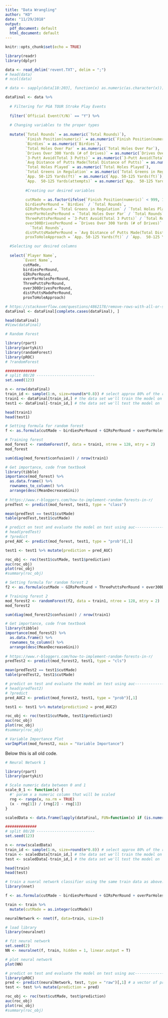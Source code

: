 ```yaml
---
title: "Data Wrangling"
author: "KO"
date: "11/29/2018"
output:
  pdf_document: default
  html_document: default
---
```


```r
knitr::opts_chunk$set(echo = TRUE)
```



```r
library(readr)
library(dplyr)

data <- read_delim('revent.TXT', delim = ";")
# head(data)
# ncol(data)

# data <- sapply(data[18:203], function(x) as.numeric(as.character(x)))

dataFinal <- data %>%
  
  # Filtering for PGA TOUR Stroke Play Events
  
  filter(`Official Event(Y/N)` == "Y") %>%
  
  # Changing variables to the proper types
  
  mutate(`Total Rounds` = as.numeric(`Total Rounds)`),
         `Finish Position(numeric)` = as.numeric(`Finish Position(numeric)`),
         `Birdies` = as.numeric(`Birdies`),
         `Total Holes Over Par` = as.numeric(`Total Holes Over Par`),
         `Drives Over 300 Yards (# of Drives)` = as.numeric(`Drives Over 300 Yards (# of Drives)`),
         `3-Putt Avoid(Total 3 Putts)` = as.numeric(`3-Putt Avoid(Total 3 Putts)`),
         `Avg Distance of Putts Made(Total Distance of Putts)` = as.numeric(`Avg Distance of Putts Made(Total Distance of Putts)`),
         `Total Holes Played` = as.numeric(`Total Holes Played`),
         `Total Greens in Regulation` = as.numeric(`Total Greens in Regulation`),
         `App. 50-125 Yards(ft)` = as.numeric(`App. 50-125 Yards(ft)`),
         `App.  50-125 Yards(attempts)` = as.numeric(`App.  50-125 Yards(attempts)`),
         
         #Creating our desired variables
         
         cutMade = as.factor(ifelse(`Finish Position(numeric)` < 999, 1, 0)),
         birdiesPerRound = `Birdies` / `Total Rounds`,
         GIRsPerRound = `Total Greens in Regulation` / `Total Holes Played`,
         overParHolesPerRound = `Total Holes Over Par` / `Total Rounds`,
         ThreePuttsPerRound = `3-Putt Avoid(Total 3 Putts)` / `Total Rounds`,
         over300DrivesPerRound = `Drives Over 300 Yards (# of Drives)` /
           `Total Rounds`,
         distPuttsMadePerRound = `Avg Distance of Putts Made(Total Distance of Putts)` / `Total Rounds`,
         proxToHoleApproach = `App. 50-125 Yards(ft)` / `App.  50-125 Yards(attempts)`)  %>%

  #Selecting our desired columns
  
  select(`Player Name`,
        `Event Name`,
        cutMade,
        birdiesPerRound,
        GIRsPerRound,
        overParHolesPerRound,
        ThreePuttsPerRound,
        over300DrivesPerRound,
        distPuttsMadePerRound,
        proxToHoleApproach)

# https://stackoverflow.com/questions/4862178/remove-rows-with-all-or-some-nas-missing-values-in-data-frame 
dataFinal <- dataFinal[complete.cases(dataFinal), ]

head(dataFinal)
#View(dataFinal)
```

```r
# Random Forest

library(rpart)
library(partykit)
library(randomForest)
library(pROC)
# ?randomForest

##############
# split 80/20 --------------------------
set.seed(123)

n <- nrow(dataFinal)
train_id <- sample(1:n, size=round(n*0.8)) # select approx 80% of the row numbers between 1 and n
train1 <- dataFinal[train_id,] # the data set we'll train the model on
test1 <- dataFinal[-train_id,] # the data set we'll test the model on

head(train1)
head(test1)
```

```r
# Setting formula for random forest
f <- as.formula(cutMade ~ birdiesPerRound + GIRsPerRound + overParHolesPerRound + ThreePuttsPerRound + over300DrivesPerRound + distPuttsMadePerRound + proxToHoleApproach)

# Training forest
mod_forest <- randomForest(f, data = train1, ntree = 128, mtry = 2)
mod_forest

sum(diag(mod_forest$confusion)) / nrow(train1)

# Get importance, code from textbook
library(tibble)
importance(mod_forest) %>%
  as.data.frame() %>%
  rownames_to_column() %>%
  arrange(desc(MeanDecreaseGini))
 
# https://www.r-bloggers.com/how-to-implement-random-forests-in-r/ 
predTest <- predict(mod_forest, test1, type = "class")

mean(predTest == test1$cutMade)
table(predTest,test1$cutMade)

# predict on test and evaluate the model on test using auc-----------------------
# head(predTest)
# ?predict
pred_AUC <- predict(mod_forest, test1, type = "prob")[,1]

test1 <- test1 %>% mutate(prediction = pred_AUC)

roc_obj <- roc(test1$cutMade, test1$prediction)
auc(roc_obj)
plot(roc_obj)
#summary(roc_obj)
```

```r
# Setting formula for random forest 2
f2 <- as.formula(cutMade ~ GIRsPerRound + ThreePuttsPerRound + over300DrivesPerRound + distPuttsMadePerRound + proxToHoleApproach)

# Training forest 2
mod_forest2 <- randomForest(f2, data = train1, ntree = 128, mtry = 2)
mod_forest2

sum(diag(mod_forest2$confusion)) / nrow(train1)

# Get importance, code from textbook
library(tibble)
importance(mod_forest2) %>%
  as.data.frame() %>%
  rownames_to_column() %>%
  arrange(desc(MeanDecreaseGini))
 
# https://www.r-bloggers.com/how-to-implement-random-forests-in-r/ 
predTest2 <- predict(mod_forest2, test1, type = "cls")

mean(predTest2 == test1$cutMade)
table(predTest2, test1$cutMade)

# predict on test and evaluate the model on test using auc-----------------------
# head(predTest2)
# ?predict
pred_AUC2 <- predict(mod_forest2, test1, type = "prob")[,1]

test1 <- test1 %>% mutate(prediction2 = pred_AUC2)

roc_obj <- roc(test1$cutMade, test1$prediction2)
auc(roc_obj)
plot(roc_obj)
#summary(roc_obj)

# Variable Importance Plot
varImpPlot(mod_forest2, main = "Variable Importance")
```














Below this is all old code.

```r
# Neural Network 1

library(rpart)
library(partykit)

# Scale numeric data between 0 and 1
scale_0_1 <- function(x) {
  #' param x a numeric column that will be scaled 
  rng <- range(x, na.rm = TRUE)
  (x - rng[1]) / (rng[2] - rng[1])
}

scaledData <- data.frame(lapply(dataFinal, FUN=function(x) if (is.numeric(x)) scale_0_1(x) else x))

##############
# split 80/20 --------------------------
set.seed(123)

n <- nrow(scaledData)
train_id <- sample(1:n, size=round(n*0.8)) # select approx 80% of the row numbers between 1 and n
train <- scaledData[train_id,] # the data set we'll train the model on
test <- scaledData[-train_id,] # the data set we'll test the model on

head(train)
head(test)

# train a nueral network classifier using the same train data as above.
library(nnet)

f <- as.formula(cutMade ~ birdiesPerRound + GIRsPerRound + overParHolesPerRound + ThreePuttsPerRound)

train <- train %>%
  mutate(cutMade = as.integer(cutMade))

neuralNetwork <- nnet(f, data=train, size=3)
```

```r
# load library
library(neuralnet)

# fit neural network
set.seed(2)
NN <- neuralnet(f, train, hidden = 1, linear.output = T)

# plot neural network
plot(NN)
```


```r
# predict on test and evaluate the model on test using auc-----------------------
library(pROC)
pred <- predict(neuralNetwork, test, type = "raw")[,1] # a vector of probabilities
test <- test %>% mutate(prediction = pred)

roc_obj <- roc(test$cutMade, test$prediction)
auc(roc_obj)
plot(roc_obj)
#summary(roc_obj)
```
